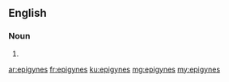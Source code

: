 ==English==

===Noun===
{{head|en|noun plural form}}

# {{plural of|epigyne|lang=en}}

[[ar:epigynes]]
[[fr:epigynes]]
[[ku:epigynes]]
[[mg:epigynes]]
[[my:epigynes]]